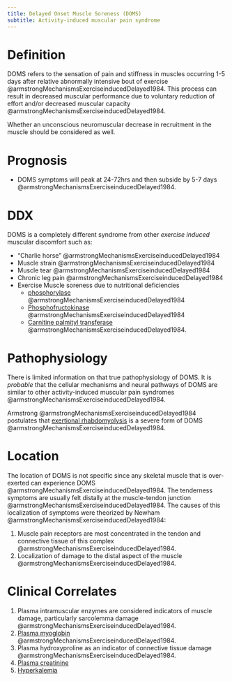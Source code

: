 ```yaml
---
title: Delayed Onset Muscle Soreness (DOMS)
subtitle: Activity-induced muscular pain syndrome
---
```



# Definition

DOMS refers to the sensation of pain and stiffness in muscles occurring 1-5 days after relative abnormally intensive bout of exercise @armstrongMechanismsExerciseinducedDelayed1984.
This process can result in decreased muscular performance due to voluntary reduction of effort and/or decreased muscular capacity @armstrongMechanismsExerciseinducedDelayed1984.

:::{.callout-note}

Whether an unconscious neuromuscular decrease in recruitment in the muscle should be considered as well.

:::


# Prognosis

- DOMS symptoms will peak at 24-72hrs and then subside by 5-7 days @armstrongMechanismsExerciseinducedDelayed1984.

# DDX

DOMS is a completely different syndrome from other *exercise induced* muscular discomfort such as:

- "Charlie horse" @armstrongMechanismsExerciseinducedDelayed1984
- Muscle strain @armstrongMechanismsExerciseinducedDelayed1984
- Muscle tear @armstrongMechanismsExerciseinducedDelayed1984
- Chronic leg pain @armstrongMechanismsExerciseinducedDelayed1984
- Exercise Muscle soreness due to nutritional deficiencies
    - [phosphorylase]({{< var ref-phosphorylase.path >}}) @armstrongMechanismsExerciseinducedDelayed1984
    - [Phosphofructokinase]({{< var ref-phosphofructokinase.path >}}) @armstrongMechanismsExerciseinducedDelayed1984
    - [Carnitine palmityl transferase]({{< var ref-carnitine-palmityl-transferase.path >}}) @armstrongMechanismsExerciseinducedDelayed1984.

# Pathophysiology

There is limited information on that true pathophysiology of DOMS.
It is *probable* that the cellular mechanisms and neural pathways of DOMS are similar to other activity-induced muscular pain syndromes @armstrongMechanismsExerciseinducedDelayed1984.

:::{.callout-note}
Armstrong @armstrongMechanismsExerciseinducedDelayed1984 postulates that [exertional rhabdomyolysis]({{< var ref-exertional-rhabdomyolysis.path >}}) is a severe form of DOMS @armstrongMechanismsExerciseinducedDelayed1984.
:::

# Location

The location of DOMS is not specific since any skeletal muscle that is over-exerted can experience DOMS @armstrongMechanismsExerciseinducedDelayed1984.
The tenderness symptoms are usually felt distally at the muscle-tendon junction @armstrongMechanismsExerciseinducedDelayed1984.
The causes of this localization of symptoms were theorized by Newham @armstrongMechanismsExerciseinducedDelayed1984:

1. Muscle pain receptors are most concentrated in the tendon and connective tissue of this complex @armstrongMechanismsExerciseinducedDelayed1984.
1. Localization of damage to the distal aspect of the muscle @armstrongMechanismsExerciseinducedDelayed1984.

# Clinical Correlates

1. Plasma intramuscular enzymes are considered indicators of muscle damage, particularly sarcolemma damage @armstrongMechanismsExerciseinducedDelayed1984.
1. [Plasma myoglobin]({{< var ref-myoglobin.plasma >}}) @armstrongMechanismsExerciseinducedDelayed1984.
1. Plasma hydroxyproline as an indicator of connective tissue damage @armstrongMechanismsExerciseinducedDelayed1984.
1. [Plasma creatinine]({{< var ref-creatinine.plasma >}})
1. [Hyperkalemia]({{< var ref-hyperkalemia.path >}})

